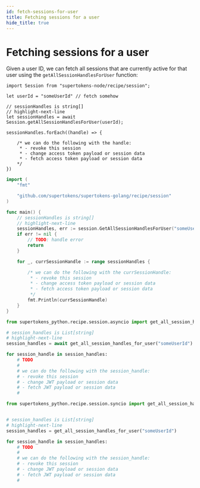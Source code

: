 ```yaml
---
id: fetch-sessions-for-user
title: Fetching sessions for a user
hide_title: true
---
```


<!-- COPY DOCS -->
<!-- ./session/common-customizations/sessions/fetch-sessions-for-user.mdx -->


# Fetching sessions for a user

Given a user ID, we can fetch all sessions that are currently active for that user using the `getAllSessionHandlesForUser` function:

<BackendSDKTabs>
<TabItem value="nodejs">

```tsx
import Session from "supertokens-node/recipe/session";

let userId = "someUserId" // fetch somehow

// sessionHandles is string[]
// highlight-next-line
let sessionHandles = await Session.getAllSessionHandlesForUser(userId);

sessionHandles.forEach((handle) => {

    /* we can do the following with the handle:
     * - revoke this session
     * - change access token payload or session data
     * - fetch access token payload or session data
    */
})
```
</TabItem>
<TabItem value="go">

```go
import (
	"fmt"

	"github.com/supertokens/supertokens-golang/recipe/session"
)

func main() {
	// sessionHandles is string[]
	// highlight-next-line
	sessionHandles, err := session.GetAllSessionHandlesForUser("someUserId")
	if err != nil {
		// TODO: handle error
		return
	}

	for _, currSessionHandle := range sessionHandles {

		/* we can do the following with the currSessionHandle:
		 * - revoke this session
		 * - change access token payload or session data
		 * - fetch access token payload or session data
		 */
		fmt.Println(currSessionHandle)
	}
}
```
</TabItem>
<TabItem value="python">
<PythonSyncAsyncSubTabs>
<TabItem value="asyncio">

```python
from supertokens_python.recipe.session.asyncio import get_all_session_handles_for_user

# session_handles is List[string]
# highlight-next-line
session_handles = await get_all_session_handles_for_user("someUserId")

for session_handle in session_handles:
    # TODO
    #
    # we can do the following with the session_handle:
    # - revoke this session
    # - change JWT payload or session data
    # - fetch JWT payload or session data
    #

```

</TabItem>
<TabItem value="syncio">

```python
from supertokens_python.recipe.session.syncio import get_all_session_handles_for_user


# session_handles is List[string]
# highlight-next-line
session_handles = get_all_session_handles_for_user("someUserId")

for session_handle in session_handles:
    # TODO
    #
    # we can do the following with the session_handle:
    # - revoke this session
    # - change JWT payload or session data
    # - fetch JWT payload or session data
    #
```

</TabItem>
</PythonSyncAsyncSubTabs>
</TabItem>
</BackendSDKTabs>
